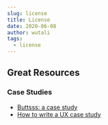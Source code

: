 ```yaml
---
slug: license
title: License
date: 2020-06-08
author: wutali
tags:
  - license
---
```


## Great Resources

### Case Studies

- [Buttsss: a case study](https://www.invisionapp.com/inside-design/pablo-stanley-buttsss/)
- [How to write a UX case study](https://www.invisionapp.com/inside-design/how-to-write-a-ux-case-study/)
